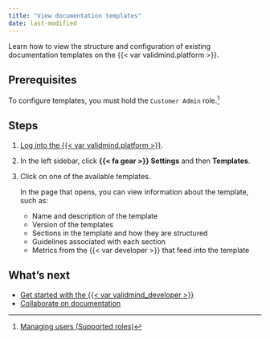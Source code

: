 ```yaml
---
title: "View documentation templates"
date: last-modified
---
```


Learn how to view the structure and configuration of existing documentation templates on the {{< var validmind.platform >}}. 

## Prerequisites

To configure templates, you must hold the `Customer Admin` role.[^1]

## Steps

1. [Log into the {{< var validmind.platform >}}](/guide/configuration/log-in-to-validmind.qmd).

2. In the left sidebar, click **{{< fa gear >}} Settings** and then **Templates**.

2. Click on one of the available templates. 

   In the page that opens, you can view information about the template, such as: 

   - Name and description of the template
   - Version of the templates
   - Sections in the template and how they are structured
   - Guidelines associated with each section 
   - Metrics from the {{< var developer >}} that feed into the template

## What's next

- [Get started with the {{< var validmind_developer >}}](/developer/get-started-developer-framework.qmd)
- [Collaborate on documentation](collaborate-with-others.qmd)


<!-- FOOTNOTES -->

[^1]: [Managing users (Supported roles)](/guide/configuration/managing-users.qmd#supported-roles)
